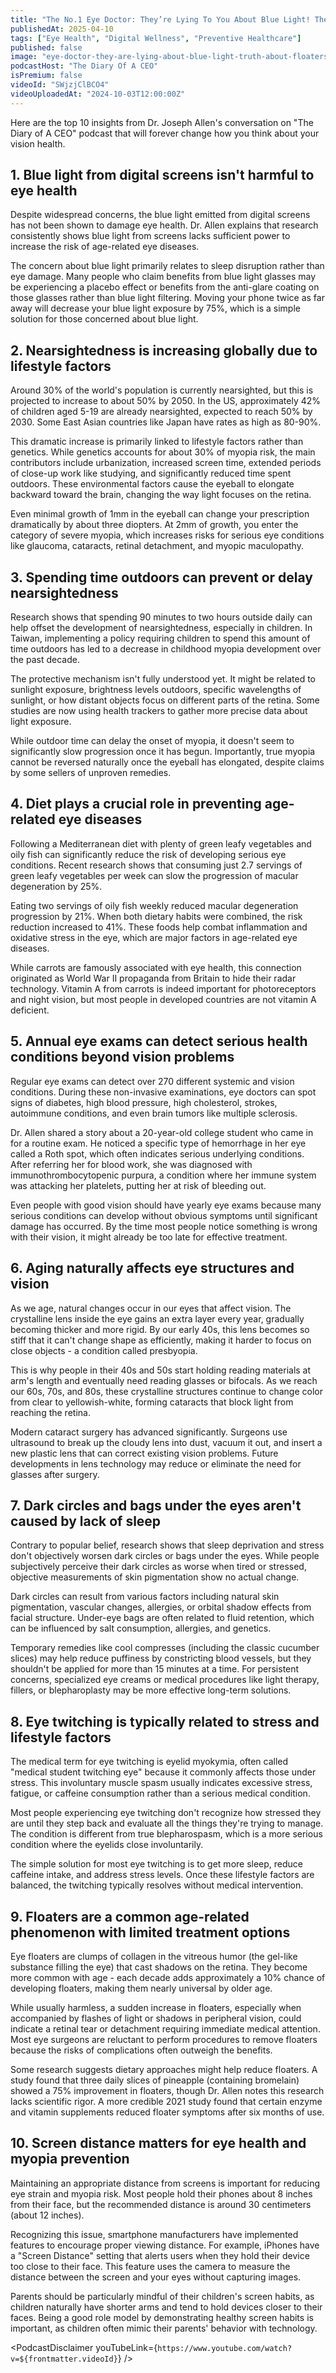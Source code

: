 ```yaml
---
title: "The No.1 Eye Doctor: They’re Lying To You About Blue Light! The Truth About Floaters!"
publishedAt: 2025-04-10
tags: ["Eye Health", "Digital Wellness", "Preventive Healthcare"]
published: false
image: "eye-doctor-they-are-lying-about-blue-light-truth-about-floaters.jpg"
podcastHost: "The Diary Of A CEO"
isPremium: false
videoId: "SWjzjClBCO4"
videoUploadedAt: "2024-10-03T12:00:00Z"
---
```



<PodcastSummaryPageLayout frontmatter={frontmatter}>

Here are the top 10 insights from Dr. Joseph Allen's conversation on "The Diary of A CEO" podcast that will forever change how you think about your vision health.

## 1. Blue light from digital screens isn't harmful to eye health

Despite widespread concerns, the blue light emitted from digital screens has not been shown to damage eye health. Dr. Allen explains that research consistently shows blue light from screens lacks sufficient power to increase the risk of age-related eye diseases.

The concern about blue light primarily relates to sleep disruption rather than eye damage. Many people who claim benefits from blue light glasses may be experiencing a placebo effect or benefits from the anti-glare coating on those glasses rather than blue light filtering. Moving your phone twice as far away will decrease your blue light exposure by 75%, which is a simple solution for those concerned about blue light.

## 2. Nearsightedness is increasing globally due to lifestyle factors

Around 30% of the world's population is currently nearsighted, but this is projected to increase to about 50% by 2050. In the US, approximately 42% of children aged 5-19 are already nearsighted, expected to reach 50% by 2030. Some East Asian countries like Japan have rates as high as 80-90%.

This dramatic increase is primarily linked to lifestyle factors rather than genetics. While genetics accounts for about 30% of myopia risk, the main contributors include urbanization, increased screen time, extended periods of close-up work like studying, and significantly reduced time spent outdoors. These environmental factors cause the eyeball to elongate backward toward the brain, changing the way light focuses on the retina.

Even minimal growth of 1mm in the eyeball can change your prescription dramatically by about three diopters. At 2mm of growth, you enter the category of severe myopia, which increases risks for serious eye conditions like glaucoma, cataracts, retinal detachment, and myopic maculopathy.

## 3. Spending time outdoors can prevent or delay nearsightedness

Research shows that spending 90 minutes to two hours outside daily can help offset the development of nearsightedness, especially in children. In Taiwan, implementing a policy requiring children to spend this amount of time outdoors has led to a decrease in childhood myopia development over the past decade.

The protective mechanism isn't fully understood yet. It might be related to sunlight exposure, brightness levels outdoors, specific wavelengths of sunlight, or how distant objects focus on different parts of the retina. Some studies are now using health trackers to gather more precise data about light exposure.

While outdoor time can delay the onset of myopia, it doesn't seem to significantly slow progression once it has begun. Importantly, true myopia cannot be reversed naturally once the eyeball has elongated, despite claims by some sellers of unproven remedies.

## 4. Diet plays a crucial role in preventing age-related eye diseases

Following a Mediterranean diet with plenty of green leafy vegetables and oily fish can significantly reduce the risk of developing serious eye conditions. Recent research shows that consuming just 2.7 servings of green leafy vegetables per week can slow the progression of macular degeneration by 25%.

Eating two servings of oily fish weekly reduced macular degeneration progression by 21%. When both dietary habits were combined, the risk reduction increased to 41%. These foods help combat inflammation and oxidative stress in the eye, which are major factors in age-related eye diseases.

While carrots are famously associated with eye health, this connection originated as World War II propaganda from Britain to hide their radar technology. Vitamin A from carrots is indeed important for photoreceptors and night vision, but most people in developed countries are not vitamin A deficient.

## 5. Annual eye exams can detect serious health conditions beyond vision problems

Regular eye exams can detect over 270 different systemic and vision conditions. During these non-invasive examinations, eye doctors can spot signs of diabetes, high blood pressure, high cholesterol, strokes, autoimmune conditions, and even brain tumors like multiple sclerosis.

Dr. Allen shared a story about a 20-year-old college student who came in for a routine exam. He noticed a specific type of hemorrhage in her eye called a Roth spot, which often indicates serious underlying conditions. After referring her for blood work, she was diagnosed with immunothrombocytopenic purpura, a condition where her immune system was attacking her platelets, putting her at risk of bleeding out.

Even people with good vision should have yearly eye exams because many serious conditions can develop without obvious symptoms until significant damage has occurred. By the time most people notice something is wrong with their vision, it might already be too late for effective treatment.

## 6. Aging naturally affects eye structures and vision

As we age, natural changes occur in our eyes that affect vision. The crystalline lens inside the eye gains an extra layer every year, gradually becoming thicker and more rigid. By our early 40s, this lens becomes so stiff that it can't change shape as efficiently, making it harder to focus on close objects - a condition called presbyopia.

This is why people in their 40s and 50s start holding reading materials at arm's length and eventually need reading glasses or bifocals. As we reach our 60s, 70s, and 80s, these crystalline structures continue to change color from clear to yellowish-white, forming cataracts that block light from reaching the retina.

Modern cataract surgery has advanced significantly. Surgeons use ultrasound to break up the cloudy lens into dust, vacuum it out, and insert a new plastic lens that can correct existing vision problems. Future developments in lens technology may reduce or eliminate the need for glasses after surgery.

## 7. Dark circles and bags under the eyes aren't caused by lack of sleep

Contrary to popular belief, research shows that sleep deprivation and stress don't objectively worsen dark circles or bags under the eyes. While people subjectively perceive their dark circles as worse when tired or stressed, objective measurements of skin pigmentation show no actual change.

Dark circles can result from various factors including natural skin pigmentation, vascular changes, allergies, or orbital shadow effects from facial structure. Under-eye bags are often related to fluid retention, which can be influenced by salt consumption, allergies, and genetics.

Temporary remedies like cool compresses (including the classic cucumber slices) may help reduce puffiness by constricting blood vessels, but they shouldn't be applied for more than 15 minutes at a time. For persistent concerns, specialized eye creams or medical procedures like light therapy, fillers, or blepharoplasty may be more effective long-term solutions.

## 8. Eye twitching is typically related to stress and lifestyle factors

The medical term for eye twitching is eyelid myokymia, often called "medical student twitching eye" because it commonly affects those under stress. This involuntary muscle spasm usually indicates excessive stress, fatigue, or caffeine consumption rather than a serious medical condition.

Most people experiencing eye twitching don't recognize how stressed they are until they step back and evaluate all the things they're trying to manage. The condition is different from true blepharospasm, which is a more serious condition where the eyelids close involuntarily.

The simple solution for most eye twitching is to get more sleep, reduce caffeine intake, and address stress levels. Once these lifestyle factors are balanced, the twitching typically resolves without medical intervention.

## 9. Floaters are a common age-related phenomenon with limited treatment options

Eye floaters are clumps of collagen in the vitreous humor (the gel-like substance filling the eye) that cast shadows on the retina. They become more common with age - each decade adds approximately a 10% chance of developing floaters, making them nearly universal by older age.

While usually harmless, a sudden increase in floaters, especially when accompanied by flashes of light or shadows in peripheral vision, could indicate a retinal tear or detachment requiring immediate medical attention. Most eye surgeons are reluctant to perform procedures to remove floaters because the risks of complications often outweigh the benefits.

Some research suggests dietary approaches might help reduce floaters. A study found that three daily slices of pineapple (containing bromelain) showed a 75% improvement in floaters, though Dr. Allen notes this research lacks scientific rigor. A more credible 2021 study found that certain enzyme and vitamin supplements reduced floater symptoms after six months of use.

## 10. Screen distance matters for eye health and myopia prevention

Maintaining an appropriate distance from screens is important for reducing eye strain and myopia risk. Most people hold their phones about 8 inches from their face, but the recommended distance is around 30 centimeters (about 12 inches).

Recognizing this issue, smartphone manufacturers have implemented features to encourage proper viewing distance. For example, iPhones have a "Screen Distance" setting that alerts users when they hold their device too close to their face. This feature uses the camera to measure the distance between the screen and your eyes without capturing images.

Parents should be particularly mindful of their children's screen habits, as children naturally have shorter arms and tend to hold devices closer to their faces. Being a good role model by demonstrating healthy screen habits is important, as children often mimic their parents' behavior with technology.

<PodcastDisclaimer
  youTubeLink={`https://www.youtube.com/watch?v=${frontmatter.videoId}`}
/>

</PodcastSummaryPageLayout>
